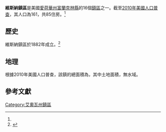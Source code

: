 {{Infobox settlement
|official_name            = 維斯納鎮區
|native_name              = Wisner Township
|settlement_type          = [[鎮區_(美國)|鎮區]]
|nickname                 = 
|motto                    =

<!-- Images -->
|image_skyline            = 
|imagesize                = 
|image_caption            = 
|image_flag               = 
|image_seal               =

<!-- Maps -->
|image_map                = Map_highlighting_Wisner_Township,_Franklin_County,_Iowa.svg
|mapsize                  = 250px
|map_caption              = 在富蘭克林縣中的位置
|image_map1               = 
|mapsize1                 = 
|map_caption1             =

<!-- Location -->
|subdivision_type         = [[世界地理索引|国家]]
|subdivision_name         = {{USA}}
|subdivision_type1        = [[美国行政区划|州]]
|subdivision_name1        = {{flag|Iowa}}
|subdivision_type2        = [[愛荷華州县级行政区列表|縣]]
|subdivision_name2        = [[富蘭克林縣_(愛荷華州)|富蘭克林縣]]
|government_footnotes     = 
|leader_title             = 
|leader_name              = 
|leader_title1            = 
|leader_name1             = 
|established_title        = 
|established_date         =

<!-- Area -->
|area_footnotes           = 
|area_magnitude           = 
|unit_pref                = Imperial
|area_total_sq_mi         = 37
|area_land_sq_mi          = 37
|area_water_sq_mi         = 0
|area_water_percent       = 0

<!-- Population -->
|population_as_of         = [[2010年美國人口普查|2010]]
|population_footnotes     = <ref name="Gazetteer">{{cite web|title=2010 Census Gazetteer|url=https://www.census.gov/geo/maps-data/data/docs/gazetteer/county_sub_list_19.txt|publisher=[[United_States_Census_Bureau|United States Census Bureau]]|accessdate=2014-02-21|archive-date=2014-02-23|archive-url=https://web.archive.org/web/20140223183305/http://www.census.gov/geo/maps-data/data/docs/gazetteer/county_sub_list_19.txt|dead-url=no}}</ref>
|population_total         = 161
|population_density_sq_mi = 4.4

<!-- General information -->
|elevation_footnotes      = 
|elevation_m              = 389
|elevation_ft             = 1276
|coordinates              = {{coord|42|51|50|N|93|26|21|W|region:US-IA|display=inline,title}}

<!-- Area/postal codes & others -->
|timezone                 = 
|utc_offset               = 
|timezone_DST             = 
|utc_offset_DST           = 
|postal_code_type         = [[美國郵區編號|郵區編號]]
|postal_code              = 50420, 50452, 50457, 50479
|area_code                = 
|blank_name               = [[地名信息系统|GNIS ID]]
|blank_info               = 0469012<ref>{{cite gnis|0469012|Wisner Township, Franklin County, Iowa|2014-02-21}}</ref>
|website                  = 
|footnotes                = 
}}

'''維斯納鎮區'''是美國[[愛荷華州|愛荷華州]][[富蘭克林縣_(愛荷華州)|富蘭克林縣]]的16個[[鎮區_(美國)|鎮區]]之一。截至[[2010年美國人口普查|2010年美國人口普查]]，其人口為161，共85住房。<ref name="Gazetteer"/>

== 歷史 ==
維斯納鎮區於1882年成立。<ref>{{cite book | url=https://books.google.com/books?id=snoUAAAAYAAJ&pg=PA319#v=onepage&q&f=false | title=History of Franklin County, Iowa: A Record of Settlement, Organization, Progress and Achievement, Volume 1 | publisher=S. J. Clarke Publishing Company | author=Stuart, I. L. | year=1914 | pages=319}}</ref>
== 地理 ==
根據2010年美國人口普查，該鎮的總面積為{{convert|37|sqmi}}，其中土地面積{{convert|37|sqmi}}，無水域。
== 參考文獻 ==
{{reflist}}

{{富蘭克林縣 (愛荷華州)}}

[[Category:艾奧瓦州鎮區|Category:艾奧瓦州鎮區]]